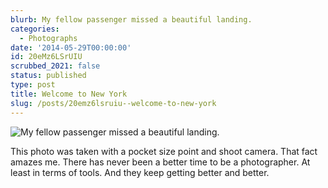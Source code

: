 ```yaml
---
blurb: My fellow passenger missed a beautiful landing.
categories:
  - Photographs
date: '2014-05-29T00:00:00'
id: 20eMz6LSrUIU
scrubbed_2021: false
status: published
type: post
title: Welcome to New York
slug: /posts/20emz6lsruiu--welcome-to-new-york
---
```


![My fellow passenger missed a beautiful landing.](/aws-20140528--2210-01a.jpg) 

This photo was taken with a pocket size point and shoot camera. That fact amazes me. There has never been a better time to be a photographer. At least in terms of tools. And they keep getting better and better.

